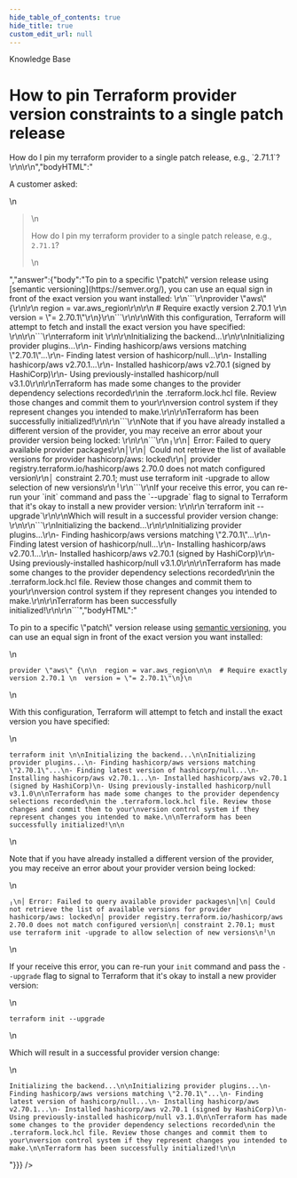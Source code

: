 ```yaml
---
hide_table_of_contents: true
hide_title: true
custom_edit_url: null
---
```



<CenterLayout>
<span className="title">Knowledge Base</span>
<h1>How to pin Terraform provider version constraints to a single patch release</h1>
<GitHub discussion={{"id":"D_kwDOF8slf84AOeFZ","number":130,"author":{"login":"zackproser"},"title":"How to pin Terraform provider version constraints to a single patch release","body":"A customer asked: \r\n> How do I pin my terraform provider to a single patch release, e.g., `2.71.1`? \r\n\r\n","bodyHTML":"<p dir=\"auto\">A customer asked:</p>\n<blockquote>\n<p dir=\"auto\">How do I pin my terraform provider to a single patch release, e.g., <code class=\"notranslate\">2.71.1</code>?</p>\n</blockquote>","answer":{"body":"To pin to a specific \"patch\" version release using [semantic versioning](https://semver.org/), you can use an equal sign in front of the exact version you want installed: \r\n```\r\nprovider \"aws\" {\r\n\r\n  region = var.aws_region\r\n\r\n  # Require exactly version 2.70.1 \r\n  version = \"= 2.70.1\"\r\n}\r\n```\r\n\r\nWith this configuration, Terraform will attempt to fetch and install the exact version you have specified: \r\n\r\n```\r\nterraform init \r\n\r\nInitializing the backend...\r\n\r\nInitializing provider plugins...\r\n- Finding hashicorp/aws versions matching \"2.70.1\"...\r\n- Finding latest version of hashicorp/null...\r\n- Installing hashicorp/aws v2.70.1...\r\n- Installed hashicorp/aws v2.70.1 (signed by HashiCorp)\r\n- Using previously-installed hashicorp/null v3.1.0\r\n\r\nTerraform has made some changes to the provider dependency selections recorded\r\nin the .terraform.lock.hcl file. Review those changes and commit them to your\r\nversion control system if they represent changes you intended to make.\r\n\r\nTerraform has been successfully initialized!\r\n\r\n```\r\nNote that if you have already installed a different version of the provider, you may receive an error about your provider version being locked: \r\n\r\n```\r\n╷\r\n│ Error: Failed to query available provider packages\r\n│\r\n│ Could not retrieve the list of available versions for provider hashicorp/aws: locked\r\n│ provider registry.terraform.io/hashicorp/aws 2.70.0 does not match configured version\r\n│ constraint 2.70.1; must use terraform init -upgrade to allow selection of new versions\r\n╵\r\n```\r\nIf your receive this error, you can re-run your `init` command and pass the `--upgrade` flag to signal to Terraform that it's okay to install a new provider version: \r\n\r\n`terraform init --upgrade`\r\n\r\nWhich will result in a successful provider version change: \r\n\r\n```\r\nInitializing the backend...\r\n\r\nInitializing provider plugins...\r\n- Finding hashicorp/aws versions matching \"2.70.1\"...\r\n- Finding latest version of hashicorp/null...\r\n- Installing hashicorp/aws v2.70.1...\r\n- Installed hashicorp/aws v2.70.1 (signed by HashiCorp)\r\n- Using previously-installed hashicorp/null v3.1.0\r\n\r\nTerraform has made some changes to the provider dependency selections recorded\r\nin the .terraform.lock.hcl file. Review those changes and commit them to your\r\nversion control system if they represent changes you intended to make.\r\n\r\nTerraform has been successfully initialized!\r\n\r\n```","bodyHTML":"<p dir=\"auto\">To pin to a specific \"patch\" version release using <a href=\"https://semver.org/\" rel=\"nofollow\">semantic versioning</a>, you can use an equal sign in front of the exact version you want installed:</p>\n<div class=\"snippet-clipboard-content notranslate position-relative overflow-auto\" data-snippet-clipboard-copy-content=\"provider &quot;aws&quot; {\n\n  region = var.aws_region\n\n  # Require exactly version 2.70.1 \n  version = &quot;= 2.70.1&quot;\n}\"><pre class=\"notranslate\"><code>provider \"aws\" {\n\n  region = var.aws_region\n\n  # Require exactly version 2.70.1 \n  version = \"= 2.70.1\"\n}\n</code></pre></div>\n<p dir=\"auto\">With this configuration, Terraform will attempt to fetch and install the exact version you have specified:</p>\n<div class=\"snippet-clipboard-content notranslate position-relative overflow-auto\" data-snippet-clipboard-copy-content=\"terraform init \n\nInitializing the backend...\n\nInitializing provider plugins...\n- Finding hashicorp/aws versions matching &quot;2.70.1&quot;...\n- Finding latest version of hashicorp/null...\n- Installing hashicorp/aws v2.70.1...\n- Installed hashicorp/aws v2.70.1 (signed by HashiCorp)\n- Using previously-installed hashicorp/null v3.1.0\n\nTerraform has made some changes to the provider dependency selections recorded\nin the .terraform.lock.hcl file. Review those changes and commit them to your\nversion control system if they represent changes you intended to make.\n\nTerraform has been successfully initialized!\n\"><pre class=\"notranslate\"><code>terraform init \n\nInitializing the backend...\n\nInitializing provider plugins...\n- Finding hashicorp/aws versions matching \"2.70.1\"...\n- Finding latest version of hashicorp/null...\n- Installing hashicorp/aws v2.70.1...\n- Installed hashicorp/aws v2.70.1 (signed by HashiCorp)\n- Using previously-installed hashicorp/null v3.1.0\n\nTerraform has made some changes to the provider dependency selections recorded\nin the .terraform.lock.hcl file. Review those changes and commit them to your\nversion control system if they represent changes you intended to make.\n\nTerraform has been successfully initialized!\n\n</code></pre></div>\n<p dir=\"auto\">Note that if you have already installed a different version of the provider, you may receive an error about your provider version being locked:</p>\n<div class=\"snippet-clipboard-content notranslate position-relative overflow-auto\" data-snippet-clipboard-copy-content=\"╷\n│ Error: Failed to query available provider packages\n│\n│ Could not retrieve the list of available versions for provider hashicorp/aws: locked\n│ provider registry.terraform.io/hashicorp/aws 2.70.0 does not match configured version\n│ constraint 2.70.1; must use terraform init -upgrade to allow selection of new versions\n╵\"><pre class=\"notranslate\"><code>╷\n│ Error: Failed to query available provider packages\n│\n│ Could not retrieve the list of available versions for provider hashicorp/aws: locked\n│ provider registry.terraform.io/hashicorp/aws 2.70.0 does not match configured version\n│ constraint 2.70.1; must use terraform init -upgrade to allow selection of new versions\n╵\n</code></pre></div>\n<p dir=\"auto\">If your receive this error, you can re-run your <code class=\"notranslate\">init</code> command and pass the <code class=\"notranslate\">--upgrade</code> flag to signal to Terraform that it's okay to install a new provider version:</p>\n<p dir=\"auto\"><code class=\"notranslate\">terraform init --upgrade</code></p>\n<p dir=\"auto\">Which will result in a successful provider version change:</p>\n<div class=\"snippet-clipboard-content notranslate position-relative overflow-auto\" data-snippet-clipboard-copy-content=\"Initializing the backend...\n\nInitializing provider plugins...\n- Finding hashicorp/aws versions matching &quot;2.70.1&quot;...\n- Finding latest version of hashicorp/null...\n- Installing hashicorp/aws v2.70.1...\n- Installed hashicorp/aws v2.70.1 (signed by HashiCorp)\n- Using previously-installed hashicorp/null v3.1.0\n\nTerraform has made some changes to the provider dependency selections recorded\nin the .terraform.lock.hcl file. Review those changes and commit them to your\nversion control system if they represent changes you intended to make.\n\nTerraform has been successfully initialized!\n\"><pre class=\"notranslate\"><code>Initializing the backend...\n\nInitializing provider plugins...\n- Finding hashicorp/aws versions matching \"2.70.1\"...\n- Finding latest version of hashicorp/null...\n- Installing hashicorp/aws v2.70.1...\n- Installed hashicorp/aws v2.70.1 (signed by HashiCorp)\n- Using previously-installed hashicorp/null v3.1.0\n\nTerraform has made some changes to the provider dependency selections recorded\nin the .terraform.lock.hcl file. Review those changes and commit them to your\nversion control system if they represent changes you intended to make.\n\nTerraform has been successfully initialized!\n\n</code></pre></div>"}}} />

</CenterLayout>
  

<!-- ##DOCS-SOURCER-START
{
  "sourcePlugin": "github-discussions",
  "hash": "a4392c2c38a639f7ffae516929a3787e"
}
##DOCS-SOURCER-END -->
